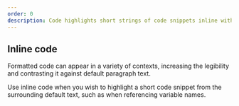 ```yaml
---
order: 0
description: Code highlights short strings of code snippets inline with body text.
---
```



## Inline code

Formatted code can appear in a variety of contexts, increasing the legibility and contrasting it against default paragraph text.

Use inline code when you wish to highlight a short code snippet from the surrounding default text, such as when referencing variable names.

<Example Component={CodeInline} packageName="@atlaskit/code" />
